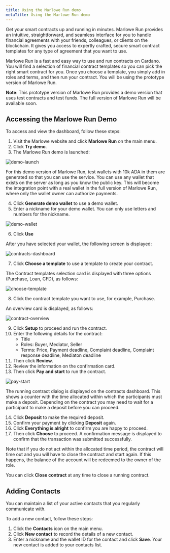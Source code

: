 ```yaml
---
title: Using the Marlowe Run demo
metaTitle: Using the Marlowe Run demo
---
```


Get your smart contracts up and running in minutes. Marlowe Run provides an intuitive, straightforward, and seamless interface for you to handle financial agreements with your friends, colleagues, or clients on the blockchain. It gives you access to expertly crafted, secure smart contract templates for any type of agreement that you want to use. 

Marlowe Run is a fast and easy way to use and run contracts on Cardano. You will find a selection of financial contract templates so you can pick the right smart contract for you. Once you choose a template, you simply add in roles and terms, and then run your contract. You will be using the prototype version of Marlowe Run.

**Note**: This prototype version of Marlowe Run provides a demo version that uses test contracts and test funds. The full version of Marlowe Run will be available soon.

## Accessing the Marlowe Run Demo
To access and view the dashboard, follow these steps:
1. Visit the Marlowe website and click **Marlowe Run** on the main menu.
2. Click **Try demo**.
3. The Marlowe Run demo is launched:

![demo-launch](demo-launch.png)

For this demo version of Marlowe Run, test wallets with 10k ADA in them are generated so that you can use the service. You can use any wallet that exists on the server as  long as you know the public key. This will become the integration point with a real wallet in the full version of Marlowe Run, where only the wallet owner can authorize  payments.

4. Click **Generate demo wallet** to use a demo wallet.
5. Enter a nickname for your demo wallet. You can only use letters and numbers for the nickname.	

![demo-wallet](demo-wallet.png)

6. Click **Use**

After you have selected your wallet, the following screen is displayed:

![contracts-dashboard](contracts-dashboard.png)

7. Click **Choose a template** to use a template to create your contract.

The Contract templates selection card is displayed with three options (Purchase, Loan, CFD), as follows:

![choose-template](choose-template.png)

8. Click the contract template you want to use, for example, Purchase.

An overview card is displayed, as follows:

![contract-overview](contract-overview.png)

9. Click **Setup** to proceed and run the contract.
10. Enter the following details for the contract:
    - Title
    - Roles: Buyer, Mediator, Seller
    - Terms: Price, Payment deadline, Complaint deadline, Complaint response deadline, Mediaton deadline
11. Then click **Review**.
12. Review the information on the confirmation card.
13. Then click **Pay and start** to run the contract.

![pay-start](pay-start.png)

The running contract dialog is displayed on the contracts dashboard. This shows a counter with the time allocated within which the participants must make a deposit. Depending on the contract you may need to wait for a participant to make a deposit before you can proceed. 

14. Click **Deposit** to make the required deposit. 
15. Confirm your payment by clicking **Deposit** again.
16. Click **Everything is alright** to confirm you are happy to proceed.
17. Then click **Choose** to proceed. A confirmation message is displayed to confirm that the transaction was submitted successfully. 

Note that if you do not act within the allocated time period, the contract will time out and you will have to close the contract and start again. If this happens, the balance of the account will be redeemed to the owner of the role.

You can click **Close contract** at any time to close a running contract.

## Adding Contacts
You can maintain a list of your active contacts that you regularly communicate with.

To add a new contact, follow these steps:
1. Click the **Contacts** icon on the main menu.
2. Click **New contact** to record the details of a new contact.
3. Enter a nickname and the wallet ID for the contact and click **Save**. Your new contact is added to your contacts list.
